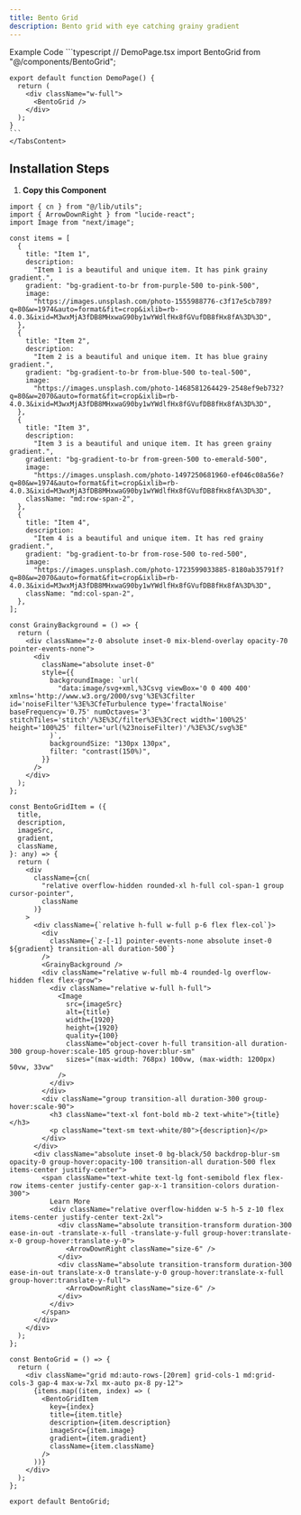 ```yaml
---
title: Bento Grid
description: Bento grid with eye catching grainy gradient
---
```


<Tabs defaultValue="example" className="pt-5 pb-1">
  <TabsList>
    <TabsTrigger value="example">Example</TabsTrigger>
    <TabsTrigger value="code">Code</TabsTrigger>
  </TabsList>
  <TabsContent value="example">
        <ComponentPreview className="mt-5 w-full min-h-[500px] flex justify-center items-center not-prose py-0 mb-0 ">
            <BentoGrid items={[
  {
    title: "Item 1",
    description:
      "Item 1 is a beautiful and unique item. It has pink grainy gradient.",
    gradient: "bg-gradient-to-br from-purple-500 to-pink-500",
    image:
      "https://images.unsplash.com/photo-1555988776-c3f17e5cb789?q=80&w=1974&auto=format&fit=crop&ixlib=rb-4.0.3&ixid=M3wxMjA3fDB8MHxwaG90by1wYWdlfHx8fGVufDB8fHx8fA%3D%3D",
  },
  {
    title: "Item 2",
    description:
      "Item 2 is a beautiful and unique item. It has blue grainy gradient.",
    gradient: "bg-gradient-to-br from-blue-500 to-teal-500",
    image:
      "https://images.unsplash.com/photo-1468581264429-2548ef9eb732?q=80&w=2070&auto=format&fit=crop&ixlib=rb-4.0.3&ixid=M3wxMjA3fDB8MHxwaG90by1wYWdlfHx8fGVufDB8fHx8fA%3D%3D",
  },
  {
    title: "Item 3",
    description:
      "Item 3 is a beautiful and unique item. It has green grainy gradient.",
    gradient: "bg-gradient-to-br from-green-500 to-emerald-500",
    image:
      "https://images.unsplash.com/photo-1497250681960-ef046c08a56e?q=80&w=1974&auto=format&fit=crop&ixlib=rb-4.0.3&ixid=M3wxMjA3fDB8MHxwaG90by1wYWdlfHx8fGVufDB8fHx8fA%3D%3D",
    className: "md:row-span-2",
  },
  {
    title: "Item 4",
    description:
      "Item 4 is a beautiful and unique item. It has red grainy gradient.",
    gradient: "bg-gradient-to-br from-rose-500 to-red-500",
    image:
      "https://images.unsplash.com/photo-1723599033885-8180ab35791f?q=80&w=2070&auto=format&fit=crop&ixlib=rb-4.0.3&ixid=M3wxMjA3fDB8MHxwaG90by1wYWdlfHx8fGVufDB8fHx8fA%3D%3D",
    className: "md:col-span-2",
  },
]}/>
        </ComponentPreview>
    </TabsContent>
  <TabsContent value="code">
    ```typescript
    // DemoPage.tsx
    import BentoGrid from "@/components/BentoGrid";

    export default function DemoPage() {
      return (
        <div className="w-full">
          <BentoGrid />
        </div>
      );
    }
    ```
    </TabsContent>

</Tabs>

## Installation Steps

1. **Copy this Component**

```typescript:BentoGrid.tsx showLineNumbers
import { cn } from "@/lib/utils";
import { ArrowDownRight } from "lucide-react";
import Image from "next/image";

const items = [
  {
    title: "Item 1",
    description:
      "Item 1 is a beautiful and unique item. It has pink grainy gradient.",
    gradient: "bg-gradient-to-br from-purple-500 to-pink-500",
    image:
      "https://images.unsplash.com/photo-1555988776-c3f17e5cb789?q=80&w=1974&auto=format&fit=crop&ixlib=rb-4.0.3&ixid=M3wxMjA3fDB8MHxwaG90by1wYWdlfHx8fGVufDB8fHx8fA%3D%3D",
  },
  {
    title: "Item 2",
    description:
      "Item 2 is a beautiful and unique item. It has blue grainy gradient.",
    gradient: "bg-gradient-to-br from-blue-500 to-teal-500",
    image:
      "https://images.unsplash.com/photo-1468581264429-2548ef9eb732?q=80&w=2070&auto=format&fit=crop&ixlib=rb-4.0.3&ixid=M3wxMjA3fDB8MHxwaG90by1wYWdlfHx8fGVufDB8fHx8fA%3D%3D",
  },
  {
    title: "Item 3",
    description:
      "Item 3 is a beautiful and unique item. It has green grainy gradient.",
    gradient: "bg-gradient-to-br from-green-500 to-emerald-500",
    image:
      "https://images.unsplash.com/photo-1497250681960-ef046c08a56e?q=80&w=1974&auto=format&fit=crop&ixlib=rb-4.0.3&ixid=M3wxMjA3fDB8MHxwaG90by1wYWdlfHx8fGVufDB8fHx8fA%3D%3D",
    className: "md:row-span-2",
  },
  {
    title: "Item 4",
    description:
      "Item 4 is a beautiful and unique item. It has red grainy gradient.",
    gradient: "bg-gradient-to-br from-rose-500 to-red-500",
    image:
      "https://images.unsplash.com/photo-1723599033885-8180ab35791f?q=80&w=2070&auto=format&fit=crop&ixlib=rb-4.0.3&ixid=M3wxMjA3fDB8MHxwaG90by1wYWdlfHx8fGVufDB8fHx8fA%3D%3D",
    className: "md:col-span-2",
  },
];

const GrainyBackground = () => {
  return (
    <div className="z-0 absolute inset-0 mix-blend-overlay opacity-70 pointer-events-none">
      <div
        className="absolute inset-0"
        style={{
          backgroundImage: `url(
            "data:image/svg+xml,%3Csvg viewBox='0 0 400 400' xmlns='http://www.w3.org/2000/svg'%3E%3Cfilter id='noiseFilter'%3E%3CfeTurbulence type='fractalNoise' baseFrequency='0.75' numOctaves='3' stitchTiles='stitch'/%3E%3C/filter%3E%3Crect width='100%25' height='100%25' filter='url(%23noiseFilter)'/%3E%3C/svg%3E"
          )`,
          backgroundSize: "130px 130px",
          filter: "contrast(150%)",
        }}
      />
    </div>
  );
};

const BentoGridItem = ({
  title,
  description,
  imageSrc,
  gradient,
  className,
}: any) => {
  return (
    <div
      className={cn(
        "relative overflow-hidden rounded-xl h-full col-span-1 group cursor-pointer",
        className
      )}
    >
      <div className={`relative h-full w-full p-6 flex flex-col`}>
        <div
          className={`z-[-1] pointer-events-none absolute inset-0 ${gradient} transition-all duration-500`}
        />
        <GrainyBackground />
        <div className="relative w-full mb-4 rounded-lg overflow-hidden flex flex-grow">
          <div className="relative w-full h-full">
            <Image
              src={imageSrc}
              alt={title}
              width={1920}
              height={1920}
              quality={100}
              className="object-cover h-full transition-all duration-300 group-hover:scale-105 group-hover:blur-sm"
              sizes="(max-width: 768px) 100vw, (max-width: 1200px) 50vw, 33vw"
            />
          </div>
        </div>
        <div className="group transition-all duration-300 group-hover:scale-90">
          <h3 className="text-xl font-bold mb-2 text-white">{title}</h3>
          <p className="text-sm text-white/80">{description}</p>
        </div>
      </div>
      <div className="absolute inset-0 bg-black/50 backdrop-blur-sm opacity-0 group-hover:opacity-100 transition-all duration-500 flex items-center justify-center">
        <span className="text-white text-lg font-semibold flex flex-row items-center justify-center gap-x-1 transition-colors duration-300">
          Learn More
          <div className="relative overflow-hidden w-5 h-5 z-10 flex items-center justify-center text-2xl">
            <div className="absolute transition-transform duration-300 ease-in-out -translate-x-full -translate-y-full group-hover:translate-x-0 group-hover:translate-y-0">
              <ArrowDownRight className="size-6" />
            </div>
            <div className="absolute transition-transform duration-300 ease-in-out translate-x-0 translate-y-0 group-hover:translate-x-full group-hover:translate-y-full">
              <ArrowDownRight className="size-6" />
            </div>
          </div>
        </span>
      </div>
    </div>
  );
};

const BentoGrid = () => {
  return (
    <div className="grid md:auto-rows-[20rem] grid-cols-1 md:grid-cols-3 gap-4 max-w-7xl mx-auto px-8 py-12">
      {items.map((item, index) => (
        <BentoGridItem
          key={index}
          title={item.title}
          description={item.description}
          imageSrc={item.image}
          gradient={item.gradient}
          className={item.className}
        />
      ))}
    </div>
  );
};

export default BentoGrid;
```
